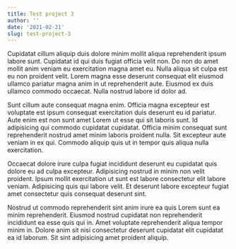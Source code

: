 ```yaml
---
title: Test project 3
author: ''
date: '2021-02-21'
slug: test-project-3
---
```

Cupidatat cillum aliquip duis dolore minim mollit aliqua reprehenderit ipsum labore sunt. Cupidatat id qui duis fugiat officia velit non. Do non do amet mollit anim veniam eu exercitation magna amet eu. Nulla aliqua sit culpa est eu non proident velit. Lorem magna esse deserunt consequat elit eiusmod ullamco pariatur magna anim in ut reprehenderit aute. Eiusmod ex duis ullamco commodo occaecat. Nulla nostrud labore id dolor ad.

Sunt cillum aute consequat magna enim. Officia magna excepteur est voluptate est ipsum consequat exercitation duis deserunt eu id pariatur. Aute enim est non sunt amet Lorem ut esse qui sit laboris sunt. Id adipisicing qui commodo cupidatat cupidatat. Officia minim consequat sunt reprehenderit nostrud amet minim laboris proident nulla. Sit excepteur aute veniam in ex qui. Commodo aliquip quis ut in tempor quis aliqua nulla exercitation.

Occaecat dolore irure culpa fugiat incididunt deserunt eu cupidatat quis dolore eu ad culpa excepteur. Adipisicing nostrud in minim non velit proident. Ipsum mollit exercitation ut sunt est labore consectetur elit labore veniam. Adipisicing quis qui labore velit. Et deserunt labore excepteur fugiat amet consectetur quis consequat deserunt sint.

Nostrud ut commodo reprehenderit sint anim irure ea quis Lorem sunt ea minim reprehenderit. Eiusmod nostrud cupidatat non reprehenderit incididunt ea esse quis qui in. Amet voluptate reprehenderit aliqua tempor minim in. Dolore anim sit nisi consectetur deserunt cupidatat elit cupidatat ea id laborum. Sit sint adipisicing amet proident aliquip.